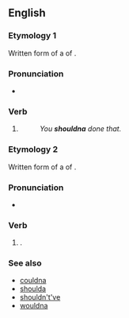==English==

===Etymology 1===
Written form of a {{w|reduction (linguistics)|reduction}} of {{m|en|[[should]] [[not]] [[have]]}}.

===Pronunciation===
* {{IPA|en|/ˈʃʊdnə/|/-n̩ə/}}

===Verb===
{{head|en|verb}}

# {{lb|en|colloquial}} {{contraction of|en|[[should]] [[not]] [[have]]}}
#: ''You '''shouldna''' done that.''

===Etymology 2===
Written form of a {{w|reduction (linguistics)|reduction}} of {{m|en|shouldnae}}.

===Pronunciation===
* {{IPA|en|/ˈʃʊdnə/|/-n̩ə/}}

===Verb===
{{head|en|verb}}

# {{alternative form of|en|shouldnae}}.

===See also===
* [[couldna]]
* [[shoulda]]
* [[shouldn't've]]
* [[wouldna]]